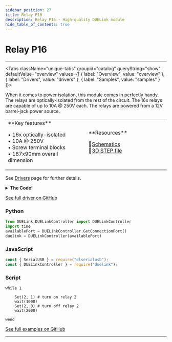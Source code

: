 ```yaml
---
sidebar_position: 27
title: Relay P16
description: Relay P16 - High-quality DUELink module
hide_table_of_contents: true
---
```



# Relay P16

<ImageSection 
  product="acrelayp16-a"
  tagline="16x Isolated Relay Controller"
/>

---

<Tabs className="unique-tabs" groupid="catalog" queryString="show" defaultValue="overview"
  values={[
    {
        label: "Overview",
        value: "overview"
    },
    {
        label: "Drivers",
        value: "drivers"
    },
    {
        label: "Samples",
        value: "samples"
    }
]}>

<TabItem value="overview">

When it comes to power isolation, this module comes in perfectly handy. The relays are optically-isolated from the rest of the circuit. The 16x relays are capable of up to 10A @ 250V each. The relays are powered from a 12V barrel-jack power source.

<table><td width='50%'>
**Key features**

• 16x optically-isolated<br/>
• 10A @ 250V<br/>
• Screw terminal blocks<br/>
• 187x90mm overall dimension<br/>

</td><td width='50%'>
**Resources**
 
📄[Schematics](/sch/gdl-acrelayp16-a.pdf)<br/>
🔩[3D STEP file](/3d/gdl-acrelayp16-a.step)<br/>
</td></table>

</TabItem>

<TabItem value="drivers">

See [Drivers](/docs/engine/drivers) page for further details.

<details>
<summary><strong>The Code!</strong></summary>

**Relay P16 Driver**

```text
##### Relay P16 Driver #####

fn DVer()
    return 1.0
fend

fn Set(r, v)
    if v > 0
        v = 0
    else
        v = 1
    end

    if (r = 1)
        DWrite(11, v)
    end
    
    if (r = 2)
        DWrite(7, v)
    end
    
    if (r = 3)
        DWrite(8, v)
    end
    
    if (r = 4)
        DWrite(9, v)
    end
    
    if (r = 5)
        DWrite(6, v)
    end
    
    if (r = 6)
        DWrite(5, v)
    end
    
    if (r = 7)
        DWrite(4, v)
    end
    
    if (r = 8)
        DWrite(3, v)
    end
    
    if (r = 9)
        DWrite(2, v)
    end
    
    if (r = 10)
        DWrite(1, v)
    end
    
    if (r = 11)
        DWrite(12, v)
    end
    
    if (r = 12)
        DWrite(13, v)
    end
    
    if (r = 13)
        DWrite(15, v)
    end
    
    if (r = 14)
        DWrite(14, v)
    end
    
    if (r = 15)
        DWrite(16, v)
    end
    
    if (r = 16)
        DWrite(10, v)
    end
fend

####################
```

</details>

[See full driver on GitHub](https://github.com/ghi-electronics/duelink-website/tree/main/static/code/drivers)

</TabItem>

<TabItem value="samples">

### Python

```python
from DUELink.DUELinkController import DUELinkController
import time
availablePort = DUELinkController.GetConnectionPort()
duelink = DUELinkController(availablePort)
```

### JavaScript

```javascript
const { SerialUSB } = require("dlserialusb");
const { DUELinkController } = require("duelink");
```

### Script

```text
while 1

    Set(2, 1) # turn on relay 2
    wait(1000)
    Set(2, 0) # turn off relay 2
    wait(2000)

wend

```

[See full examples on GitHub](https://github.com/ghi-electronics/duelink-website/tree/main/static/code/samples)

</TabItem>

</Tabs>

---

<OrderSection
    product="DUELink Relay P16"
    partnumber="GDL-ACRELAYP16-A"
    price="$0.00"
/>
